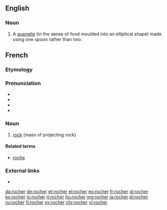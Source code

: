 ==English==

===Noun===
{{en-noun}}

# {{lb|en|cooking}} A [[quenelle]] (in the sense of food moulded into an elliptical shape) made using one spoon rather than two.

==French==

===Etymology===
{{etyl|fro|fr}} {{term|rochier|lang=fro}}

===Pronunciation===
* {{IPA|/ʁo.ʃe/|lang=fr}}
* {{audio|Fr-rocher.ogg|Audio (France, Paris)|lang=fr}}
* {{rhymes|e|lang=fr}}
* {{homophones|rochers|lang=fr}}

===Noun===
{{fr-noun|m}}

# [[rock]] (mass of projecting rock)

====Related terms====
* [[roche]]

===External links===
* {{R:TLFi}}

[[da:rocher]]
[[de:rocher]]
[[et:rocher]]
[[el:rocher]]
[[eo:rocher]]
[[fr:rocher]]
[[gl:rocher]]
[[ko:rocher]]
[[io:rocher]]
[[it:rocher]]
[[hu:rocher]]
[[mg:rocher]]
[[ja:rocher]]
[[pl:rocher]]
[[ru:rocher]]
[[fi:rocher]]
[[sv:rocher]]
[[chr:rocher]]
[[vi:rocher]]